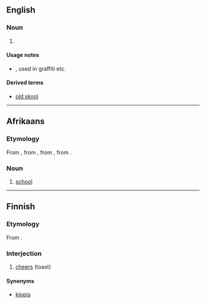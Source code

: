 ==English==

===Noun===
{{en-noun}}

# {{misspelling of|school|lang=en}}

====Usage notes====
* {{w|Sensational spelling}}, used in graffiti etc.

====Derived terms====
* [[old skool]]

----

==Afrikaans==

===Etymology===
From {{inh|af|nl|school}}, from {{inh|af|dum|schôle}}, from {{der|af|la|schola}}, from {{der|af|grc|σχολή}}.

===Noun===
{{af-noun|skole}}

# [[school]]

----

==Finnish==

===Etymology===
From {{bor|fi|sv|skål}}.

===Interjection===
{{head|fi|interjection|head=skool!}}

# [[cheers]] (toast)

====Synonyms====
* [[kippis]]